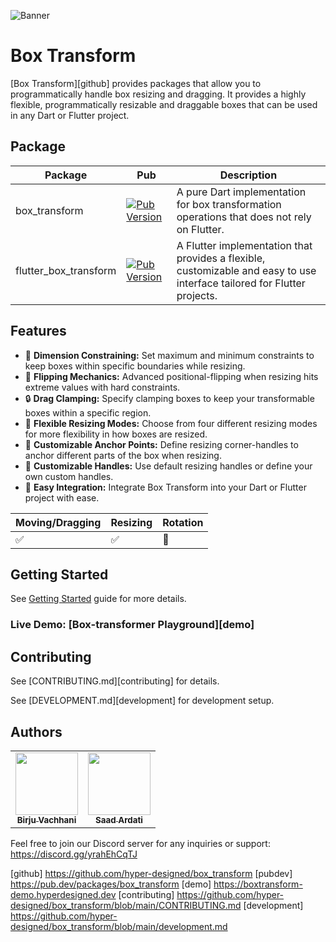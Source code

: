 ![Banner](https://raw.githubusercontent.com/hyper-designed/box_transform/main/docs/assets/banner.png)

# Box Transform

[Box Transform][github] provides packages that allow you to programmatically handle box resizing and dragging.
It provides a highly flexible, programmatically resizable and draggable boxes that can be used in any Dart or Flutter
project.

## Package

| Package               | Pub                                                                                                                            | Description                                                                                                              |
|-----------------------|--------------------------------------------------------------------------------------------------------------------------------|--------------------------------------------------------------------------------------------------------------------------|
| box_transform         | [![Pub Version](https://img.shields.io/pub/v/box_transform?label=Pub)](https://pub.dev/packages/box_transform)                 | A pure Dart implementation for box transformation operations that does not rely on Flutter.                              |
| flutter_box_transform | [![Pub Version](https://img.shields.io/pub/v/flutter_box_transform?label=Pub)](https://pub.dev/packages/flutter_box_transform) | A Flutter implementation that provides a flexible, customizable and easy to use interface tailored for Flutter projects. |


## Features

* 📏 **Dimension Constraining:** Set maximum and minimum constraints to keep boxes within specific boundaries while resizing.
* 🔁 **Flipping Mechanics:** Advanced positional-flipping when resizing hits extreme values with hard constraints.
* 🔒 **Drag Clamping:** Specify clamping boxes to keep your transformable boxes within a specific region.
* 🎨 **Flexible Resizing Modes:** Choose from four different resizing modes for more flexibility in how boxes are resized.
* 📍 **Customizable Anchor Points:** Define resizing corner-handles to anchor different parts of the box when resizing.
* 🎨 **Customizable Handles:** Use default resizing handles or define your own custom handles.
* 🚀 **Easy Integration:** Integrate Box Transform into your Dart or Flutter project with ease.

| Moving/Dragging | Resizing | Rotation |
|-----------------|----------|----------|
| ✅               | ✅        | 🚧       |

## Getting Started

See [Getting Started](/flutter_get_started) guide for more details.

### Live Demo: [Box-transformer Playground][demo]

## Contributing

See [CONTRIBUTING.md][contributing] for details.

See [DEVELOPMENT.md][development] for development setup.

## Authors

<table>
    <tbody>
    <tr>
        <td align="center"><a href="https://github.com/BirjuVachhani"><img
            src="https://avatars.githubusercontent.com/u/20423471?s=100" width="100px;" alt=""/><br/><sub><b>Birju
            Vachhani</b></sub></a></td>
        <td align="center"><a href="https://github.com/SaadArdati"><img
            src="https://avatars.githubusercontent.com/u/7407478?v=4" width="100px;" alt=""/><br/><sub><b>Saad
            Ardati</b></sub></a></td>
    </tr>
    </tbody>
</table>

Feel free to join our Discord server for any inquiries or support: https://discord.gg/yrahEhCqTJ

[github]  https://github.com/hyper-designed/box_transform
[pubdev]  https://pub.dev/packages/box_transform
[demo]  https://boxtransform-demo.hyperdesigned.dev
[contributing]  https://github.com/hyper-designed/box_transform/blob/main/CONTRIBUTING.md
[development]  https://github.com/hyper-designed/box_transform/blob/main/development.md
